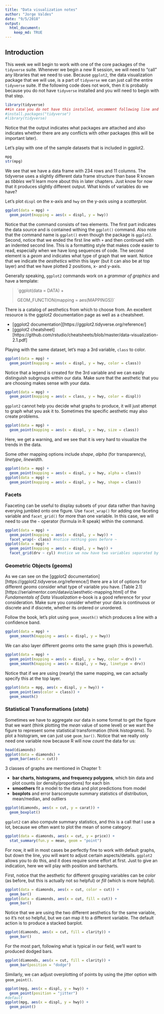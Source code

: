 ```yaml
---
title: "Data visualization notes"
author: "Jorge Valdes"
date: "9/5/2018"
output:
  html_document:
    keep_md: TRUE
---
```


## Introduction

This week we will begin to work with one of the core packages of the `tidyverse` suite. Whenever we begin a new R session, we will need to "call" any libraries that we need to use. Because `ggplot2`, the data visualization package that we will use, is a part of `tidyverse` we can just call the entire `tidyverse` suite. If the following code does not work, then it is probably because you do not have `tidyverse` installed and you will need to begin with that step. 

```r
library(tidyverse)
##in case you do not have this installed, uncomment following line and install
#install.packages("tidyverse")
#library(tidyverse)
```

Notice that the output indicates what packages are attached and also indicates whether there are any conflicts with other packages (this will be important later).

Let's play with one of the sample datasets that is included in ggplot2.
```r
mpg
str(mpg)
```

We see that we have a data frame with 234 rows and 11 columns. The tidyverse uses a slightly different data frame structure than base R known as _tibbles_ we'll learn more about this in later chapters. Just know for now that it produces slightly different output.
What kinds of variables do we have?

Let's plot `displ` on the x-axis and `hwy` on the y-axis using a _scatterplot_.
```r
ggplot(data = mpg) +
  geom_point(mapping = aes(x = displ, y = hwy))
```

Notice that the command consists of two elements. The first part indicates the data source and is contained withing the `ggplot()` command. Also note that the command name is `ggplot()` even though the package is `ggplot2`. Second, notice that we ended the first line with `+` and then continued with an indented second line. This is a formatting style that makes code easier to read, especially when we have long sequences of code. The second element is a _geom_ and indicates what type of graph that we want. Notice that we indicate the _aesthetics_ within this layer (but it can also be at top layer) and that we have plotted 2 positions, x- and y-axis. 

Generally speaking, `ggplot2` commands work on a _grammar of graphics_ and have a template:

> `ggplot(data = DATA) +
>
>  GEOM_FUNCTION(mapping = aes(MAPPINGS))`

There is a catalog of aesthetics from which to choose from. An excellent resource is the ggplot2 documentation page as well as a cheatsheet.

* [ggplot2 documentation][https://ggplot2.tidyverse.org/reference/]
* [ggplot2 cheatsheet][https://github.com/rstudio/cheatsheets/blob/master/data-visualization-2.1.pdf]

Playing with the same dataset, let's map a 3rd variable, `class` to color. 

```r
ggplot(data = mpg) +
  geom_point(mapping = aes(x = displ, y = hwy, color = class))
```

Notice that a legend is created for the 3rd variable and we can easily distinguish subgroups within our data. Make sure that the aesthetic that you are choosing makes sense with your data. 

```r
ggplot(data = mpg) +
  geom_point(mapping = aes(x = class, y = hwy, color = displ))
```

`ggplot2` cannot help you decide what graphs to produce, it will just attempt to graph what you ask it to. Sometimes the specific aesthetic may also create problems.

```r
ggplot(data = mpg) +
  geom_point(mapping = aes(x = displ, y = hwy, size = class))
```

Here, we get a warning, and we see that it is very hard to visualize the trends in the data. 

Some other mapping options include _shape_, _alpha_ (for transparency), _linetype_, _linewidth_. 

```r
ggplot(data = mpg) +
  geom_point(mapping = aes(x = displ, y = hwy, alpha = class))
ggplot(data = mpg) +
  geom_point(mapping = aes(x = displ, y = hwy, shape = class))
```

### Facets
Faaceting can be useful to display subsets of your data rather than having everying jumbled onto one figure. Use `facet_wrap()` for adding one faceting variable and `facet_grid()` for more than one variable. In this case, we will need to use the `~` operator (formula in R speak) within the command.

```r
ggplot(data = mpg) +
  geom_point(mapping = aes(x = displ, y = hwy)) +
  facet_wrap(~ class) #notice nothing goes before ~
ggplot(data = mpg) +
  geom_point(mapping = aes(x = displ, y = hwy)) +
  facet_grid(drv ~ cyl) #notice we now have two variables separated by ~
```

### Geometric Objects (geoms)

As we can see on the [ggplot2 documentation][https://ggplot2.tidyverse.org/reference/] there are a lot of options for different _geoms_ consider what type of variable you have. [Table 2.1][https://serialmentor.com/dataviz/aesthetic-mapping.html] of the _Fundamentals of Data Visualization_ e-book is a good reference for your consideration. Make sure you consider whether your data is continuous or discrete and if discrete, whether its ordered or unordered. 

Follow the book, let's plot using `geom_smooth()` which produces a line with a confidence band.

```r
ggplot(data = mpg) +
  geom_smooth(mapping = aes(x = displ, y = hwy))
```

We can also layer different _geoms_ onto the same graph (this is powerful).

```r
ggplot(data = mpg) +
  geom_point(mapping = aes(x = displ, y = hwy, color = drv)) +
  geom_smooth(mapping = aes(x = displ, y = hwy, linetype = drv))
```

Notice that if we are using (nearly) the same mapping, we can actually specify this at the top layer.

```r
ggplot(data = mpg, aes(x = displ, y = hwy)) +
  geom_point(aes(color = class)) +
  geom_smooth()
```

### Statistical Transformations (_stats_)

Sometimes we have to aggregate our data in some format to get the figure that we want (think plotting the _mean_ value of some level) or we want the figure to represent some statistical transformation (think _histograms_). To plot a histogram, we can just use `geom_bar()`. Notice that we really only need one variable now because R will now _count_ the data for us:
```r
head(diamonds)
ggplot(data = diamonds) +
  geom_bar(aes(x = cut))
```

3 classes of graphs are mentioned in Chapter 1:

* __bar charts, histograms, and frequency polygons__, which bin data and plot counts (or density/proportions) for each bin
* __smoothers__ fit a model to the data and plot predictions from model
* __boxplots__ and error barscompute summary statistics of distribution, mean/median, and outliers

```r
ggplot(diamonds, aes(x = cut, y = carat)) +
  geom_boxplot()
```

`ggplot2` can also compute summary statistics, and this is a call that I use a lot, because we often want to plot the mean of some category.

```r
ggplot(data = diamonds, aes(x = cut, y = price)) +
  stat_summary(fun.y = mean, geom = "point")
```

For now, it will in most cases be perfectly fine to work with default graphs, but down the line, you will want to adjust certain aspects/details. `ggplot2` allows you to do this, and it does require some effort at first. Just to give an indication, here we will play with position and barcharts. 

First, notice that the aesthetic for different grouping variables can be _color_ (as before, but this is actually not so helpful) or _fill_ (which is more helpful). 

```r
ggplot(data = diamonds, aes(x = cut, color = cut)) +
  geom_bar()
ggplot(data = diamonds, aes(x = cut, fill = cut)) +
  geom_bar()

```

Notice that we are using the two different aesthetics for the same variable, so it's not so helpful, but we can map it to a different variable. The default action is to produce a stacked barplot.

```r
ggplot(diamonds, aes(x = cut, fill = clarity)) +
  geom_bar()
```

For the most part, following what is typical in our field, we'll want to produced dodged bars. 

```r
ggplot(diamonds, aes(x = cut, fill = clarity)) +
  geom_bar(position = "dodge")
```

Similarly, we can adjust overplotting of points by using the jitter option with `geom_point()`.

```r
ggplot(mpg, aes(x = displ, y = hwy)) +
  geom_point(position = "jitter")
#default
ggplot(mpg, aes(x = displ, y = hwy)) +
  geom_point()
```

